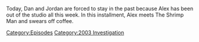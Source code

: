 {{DEFAULTSORT:
    #_EPISODE_0810:February 18-23, 2004
}}{{Episode
    | title             = February 18-23, 2004
    | caption           = Listen to this episode on [https://knowledgefight.libsyn.com/810-february-18-23-2004 Libsyn] [https://open.spotify.com/episode/0Glun7rSYy3iUR9SZGhNXp Spotify]
    | episodeNumber     = 810
    | length            = 01:09:17
    | airDate           = May 26, 2023
    | coverageStartDate = February 18, 2004
    | coverageEndDate   = February 23, 2004
    | episodeType       = [[:Category:2003 Investigation|2003 Investigation]]
    | appearance        = [[Michael Shrimpton]], [[David Kelly]], [[Tom Clancy]], [[Tony Blair]], [[Hutton Gibson]], [[Charlie Sheen]], [[Donald Trump]], [[John Kerry]], [[Mike Pence]]
    | previousEpisode   = [[809: May 18, 2023]]
}}

{{Stub}}

Today, Dan and Jordan are forced to stay in the past because Alex has been out of the studio all this week.  In this installment, Alex meets The Shrimp Man and swears off coffee.

[[Category:Episodes]]
[[Category:2003 Investigation]]
